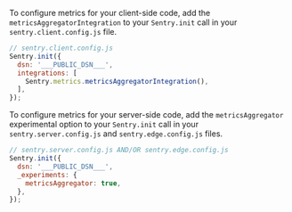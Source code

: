 To configure metrics for your client-side code, add the `metricsAggregatorIntegration` to your `Sentry.init` call in your `sentry.client.config.js` file.

```JavaScript
// sentry.client.config.js
Sentry.init({
  dsn: '___PUBLIC_DSN___',
  integrations: [
    Sentry.metrics.metricsAggregatorIntegration(),
  ],
});
```

To configure metrics for your server-side code, add the `metricsAggregator` experimental option to your `Sentry.init` call in your `sentry.server.config.js` and `sentry.edge.config.js` files.

```JavaScript
// sentry.server.config.js AND/OR sentry.edge.config.js
Sentry.init({
  dsn: '___PUBLIC_DSN___',
  _experiments: {
    metricsAggregator: true,
  },
});
```
